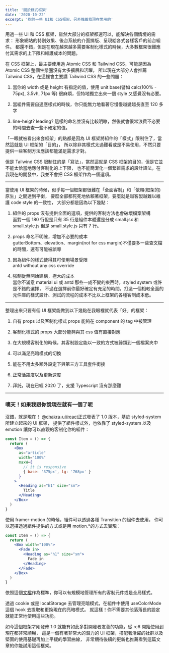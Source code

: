 ```yaml
---
title: '關於樣式框架'
date: '2020-10-22'
excerpt: '抱怨一些 UI和 CSS框架，另外推薦我現在常用的'
---
```


用過一些 UI 和 CSS 框架，雖然大部分的框架都還可以，能解決各個情境的需求：
形象網站的特別效果、後台系統的介面排版、呈現給各式各樣客戶的前台組件。
都還不錯，但是在現在越來越多需要客制化樣式的時候，大多數框架很難應付其需求的上下限和維護成本的問題。

在 CSS 框架上，最主要使用過 Atomic CSS 和 Tailwind CSS，可能是因為 Atomic CSS 整個生態圈沒有太多擴展和活躍，
所以現在大部分人會推薦 Tailwind CSS，在這裡會主要講 Tailwind CSS 的一些問題：

1. 當你的 width 或是 height 有指定的值，使用 unit base(譬如 calc(100% - 75px), 3.5vh, 71px 等) 很麻煩，但特地獨立出來一個 style 又感覺沒有必要。

2. 當組件需要自適應樣式的時候，你只能無力地看著它慢慢越變越長直至 120 多字

3. line-heigt? leading? 這樣的命名並沒有比較明瞭，然後就會很常浪費不必要的時間去查一些不確定的值。

「一眼就被看出來套框架」的點都是因為 UI 框架將組件的「樣式」限制住了，當然這就是 UI 框架的「目的」，
所以除非其樣式太過難看或是不易使用，不然只要提供一些客制方法應該都能滿足需求才對。

但是 Tailwind CSS 限制住的是「寫法」，當然這就是 CSS 框架的目的，但是它並不能太恰當地應付客制化的上下限，
也不能簡潔化一個繁雜需求的設計語法，在我現在的開發中，我並不會把 CSS 框架作為一個選項。

---

當使用 UI 框架的時候，似乎每一個框架都很難在「全面客制」和「依賴(框架的)原生」之間達到平衡，
要麼全部都死死地依賴著框架，要麼就是越客製越難以維護 code style 的一致性，
大部分都是因為以下幾點：

1. 組件的 props 沒有提供全面的選項，提供的客制方法也會破壞檔案架構 <br />
   面對一個 180 行但是只有 35 行是組件本體還是分成 small.jsx 和 small.style.js 但是 small.style.js 只有 7 行。

2. props 命名不明確，增加不必要的成本 <br />
   gutterBottom、elevation、margin(not for css margin)不僅要多一些查文檔的時間，還有可能被誤導

3. 因為組件的樣式使得其可使用場景受限 <br />
   antd without any css override

4. 強制從無開始建構，極大的成本 <br />
   當你不滿意 material ui 或 antd 那些一成不變的東西時，styled system 或許是不錯的選擇，
   不過在選擇前你最好確定有充足的時間，打造一個相較全面的元件庫的樣式設計、測試的流程的成本不比以上框架的各種客制成本低。

---

整理出來只要有個 UI 框架能做到以下幾點在我眼裡就代表「好」的框架：

1. 自有 props 以及客制化樣式 props 能夠在 component 的 tag 中被管理

2. 客制化樣式的 props 大部分能夠與其 css 值有直接對應

3. 在大規模客制化的時候，其客制設定能以一致的方式被歸類到一個檔案夾中

4. 可以滿足亮暗模式的切換

5. 能在不用太多額外設定下與第三方工具套件銜接

6. 正常活躍度以及更新速度

7. 拜託，現在已經 2020 了，支援 Typescript 沒有那麼難

---

### 噢天！如果我跟你說現在就有一個了呢

沒錯，就是現在！ [@chakra-ui/react](https://chakra-ui.com/)正式發表了 1.0 版本，基於 styled-system 所建立起來的 UI 框架，
提供了組件樣式外，也依靠了 styled-system 以及 emotion 讓你可以直觀的客制化你的組件：

```jsx
const Item = () => {
  return (
    <Box
      as="article"
      width="100%"
      maxW={
        // it is responsive
        { base: '375px', lg: '768px' }
      }
    >
      <Heading as="h1" size="sm">
        Title
      </Heading>
    </Box>
  )
}
```

使用 framer-motion 的時候，組件可以透過各種 Transition 的組件去使用，
你可以選擇透過組件提供的方式或是用 motion.\*的方式去實現：

```jsx
const Item = () => {
  return (
    <Box width="100%">
      <Fade in>
        <Heading as="h1" size="sm">
          Fade in
        </Heading>
      </Fade>
    </Box>
  )
}
```

依照這個[文檔](https://chakra-ui.com/docs/theming/customize-theme)作為標準，你可以有規模地管理所有的客制元件或是全局樣式。

透過 cookie 或是 localStorage 去管理亮暗模式，在組件中使用 useColorMode 這個 hook 去提取和更換現在的亮暗模式。
就這樣！你不需要其他落落長的設定就能正常地使用這些功能。

如今這個框架才剛發佈 1.0 就能有如此多對開發者友善的功能，從 rc6 開始使用到現在都非常順暢，
這是一個有著非常大的潛力的 UI 框架，搭配著活躍的社群以及堅固的使用基礎再加上平緩的學習曲線，
非常期待後續的更新也推薦看到這篇文章的你能試用這個框架。
